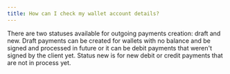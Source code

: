 ```yaml
---
title: How can I check my wallet account details?
---
```


There are two statuses available for outgoing payments creation: draft and new. Draft payments can be created for wallets with no balance and be signed and processed in future or it can be  debit payments that weren't signed by the client yet. Status new is for new debit or credit payments that are not in process yet.